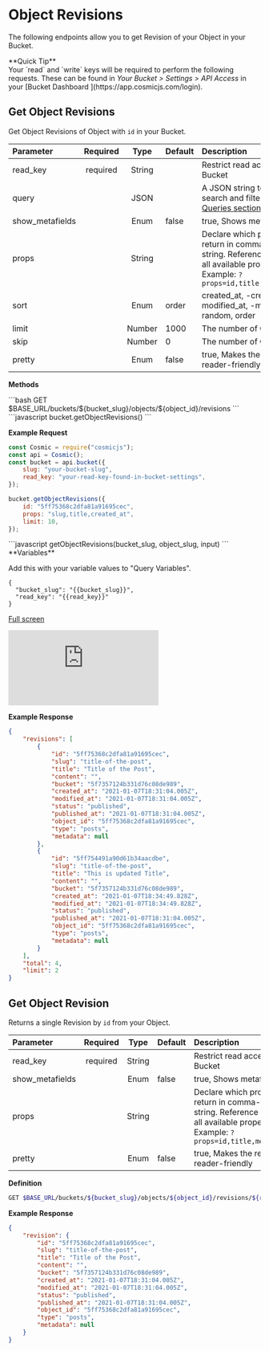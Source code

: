 
# Object Revisions

The following endpoints allow you to get Revision of your Object in your Bucket.

<Callout emoji="✅">
	**Quick Tip**
	<br />
	Your `read` and `write` keys will be required to perform the following
	requests. These can be found in <i>Your Bucket > Settings > API Access</i> in
	your [Bucket Dashboard ](https://app.cosmicjs.com/login).
</Callout>

## Get Object Revisions

Get Object Revisions of Object with `id` in your Bucket.

| Parameter       | Required |  Type  | Default | Description                                                                                                                                                  |
| :-------------- | :------: | :----: | :------ | :----------------------------------------------------------------------------------------------------------------------------------------------------------- |
| read_key        | required | String |         | Restrict read access to your Bucket                                                                                                                          |
| query           |          |  JSON  |         | A JSON string to perform Object search and filtering. See [Queries section](/api-reference/queries) for more detail.                                         |
| show_metafields |          |  Enum  | false   | true, Shows metafields                                                                                                                                       |
| props           |          | String |         | Declare which properties to return in comma-separated string. Reference full Object for all available properties. Example: `?props=id,title,metadata.author` |
| sort            |          |  Enum  | order   | created_at, -created_at, modified_at, -modified_at, random, order                                                                                            |
| limit           |          | Number | 1000    | The number of Objects to return                                                                                                                              |
| skip            |          | Number | 0       | The number of Objects to skip                                                                                                                                |
| pretty          |          |  Enum  | false   | true, Makes the response more reader-friendly                                                                                                                |

**Methods**

<Tabs>
<div label="REST">
```bash
GET $BASE_URL/buckets/${bucket_slug}/objects/${object_id}/revisions
```

</div>

<div label="Node.js">
```javascript
bucket.getObjectRevisions()
```

**Example Request**

```javascript
const Cosmic = require("cosmicjs");
const api = Cosmic();
const bucket = api.bucket({
	slug: "your-bucket-slug",
	read_key: "your-read-key-found-in-bucket-settings",
});

bucket.getObjectRevisions({
	id: "5ff75368c2dfa81a91695cec",
	props: "slug,title,created_at",
	limit: 10,
});
```

</div>

<div label="GraphQL">
```javascript
getObjectRevisions(bucket_slug, object_slug, input)
```
**Variables**

Add this with your variable values to "Query Variables".

```
{
  "bucket_slug": "{{bucket_slug}}",
  "read_key": "{{read_key}}"
}
```

<a href="https://cosmic-graphql-playground.netlify.app/?endpoint=https%3A%2F%2Fgraphql.cosmicjs.com%2Fv3&query=query%20%28%24bucket_slug%3A%20String%21%2C%20%24read_key%3A%20String%29%20%7B%0A%20%20getObjectRevisions%28%0A%20%20%20%20bucket_slug%3A%20%24bucket_slug%2C%0A%20%20%20%20read_key%3A%20%24read_key%2C%0A%20%20%20%20object_id%3A%20%2260105b2ed026d40008d745e5%22%0A%20%20%29%20%7B%0A%20%20%20%20%20revisions%20%7B%0A%20%20%20%20%20%20title%0A%20%20%20%20%20%20metadata%0A%20%20%20%20%7D%0A%20%20%20%20total%0A%20%20%7D%0A%7D">Full screen</a>
<iframe src="https://cosmic-graphql-playground.netlify.app/?endpoint=https%3A%2F%2Fgraphql.cosmicjs.com%2Fv3&query=query%20%28%24bucket_slug%3A%20String%21%2C%20%24read_key%3A%20String%29%20%7B%0A%20%20getObjectRevisions%28%0A%20%20%20%20bucket_slug%3A%20%24bucket_slug%2C%0A%20%20%20%20read_key%3A%20%24read_key%2C%0A%20%20%20%20object_id%3A%20%2260105b2ed026d40008d745e5%22%0A%20%20%29%20%7B%0A%20%20%20%20%20revisions%20%7B%0A%20%20%20%20%20%20title%0A%20%20%20%20%20%20metadata%0A%20%20%20%20%7D%0A%20%20%20%20total%0A%20%20%7D%0A%7D" frameBorder="0" style={{ width: '100%', height: '470px'}}></iframe>
</div>
</Tabs>

**Example Response**

```json
{
	"revisions": [
		{
			"id": "5ff75368c2dfa81a91695cec",
			"slug": "title-of-the-post",
			"title": "Title of the Post",
			"content": "",
			"bucket": "5f7357124b331d76c08de989",
			"created_at": "2021-01-07T18:31:04.005Z",
			"modified_at": "2021-01-07T18:31:04.005Z",
			"status": "published",
			"published_at": "2021-01-07T18:31:04.005Z",
			"object_id": "5ff75368c2dfa81a91695cec",
			"type": "posts",
			"metadata": null
		},
		{
			"id": "5ff754491a90d61b34aacdbe",
			"slug": "title-of-the-post",
			"title": "This is updated Title",
			"content": "",
			"bucket": "5f7357124b331d76c08de989",
			"created_at": "2021-01-07T18:34:49.828Z",
			"modified_at": "2021-01-07T18:34:49.828Z",
			"status": "published",
			"published_at": "2021-01-07T18:31:04.005Z",
			"object_id": "5ff75368c2dfa81a91695cec",
			"type": "posts",
			"metadata": null
		}
	],
	"total": 4,
	"limit": 2
}
```

## Get Object Revision

Returns a single Revision by `id` from your Object.

| Parameter       | Required |  Type  | Default | Description                                                                                                                                                  |
| :-------------- | :------: | :----: | :------ | :----------------------------------------------------------------------------------------------------------------------------------------------------------- |
| read_key        | required | String |         | Restrict read access to your Bucket                                                                                                                          |
| show_metafields |          |  Enum  | false   | true, Shows metafields                                                                                                                                       |
| props           |          | String |         | Declare which properties to return in comma-separated string. Reference full Object for all available properties. Example: `?props=id,title,metadata.author` |
| pretty          |          |  Enum  | false   | true, Makes the response more reader-friendly                                                                                                                |

**Definition**

```bash
GET $BASE_URL/buckets/${bucket_slug}/objects/${object_id}/revisions/${revision_id}
```

**Example Response**

```json
{
	"revision": {
		"id": "5ff75368c2dfa81a91695cec",
		"slug": "title-of-the-post",
		"title": "Title of the Post",
		"content": "",
		"bucket": "5f7357124b331d76c08de989",
		"created_at": "2021-01-07T18:31:04.005Z",
		"modified_at": "2021-01-07T18:31:04.005Z",
		"status": "published",
		"published_at": "2021-01-07T18:31:04.005Z",
		"object_id": "5ff75368c2dfa81a91695cec",
		"type": "posts",
		"metadata": null
	}
}
```
